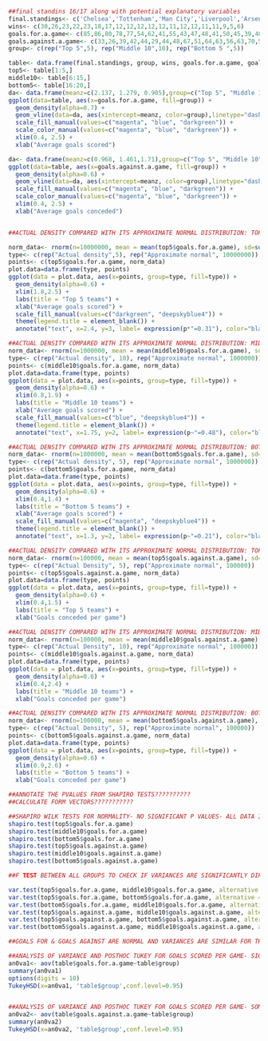 
```r
##final standins 16/17 along with potential explanatory variables
final.standings<- c('Chelsea','Tottenham','Man City','Liverpool','Arsenal','Man United','Everton', 'Southampton','Bournemouth','West Brom','West Ham','Leicester','Stoke','Crystal Palace','Swansea','Burnley','Watford', 'Hull','Middlesbrough','Sunderland')
wins<- c(30,26,23,22,23,18,17,12,12,12,12,12,11,12,12,11,11,9,5,6)
goals.for.a.game<- c(85,86,80,78,77,54,62,41,55,43,47,48,41,50,45,39,40,37,27,29)/38
goals.against.a.game<- c(33,26,39,42,44,29,44,48,67,51,64,63,56,63,70,55,68,80,53,69)/38
group<- c(rep("Top 5",5), rep("Middle 10",10), rep("Bottom 5 ",5))

table<- data.frame(final.standings, group, wins, goals.for.a.game, goals.against.a.game)
top5<- table[1:5,]
middle10<- table[6:15,]
bottom5<- table[16:20,]
da<- data.frame(meanz=c(2.137, 1.279, 0.905),group=c("Top 5", "Middle 10", "Bottom 5"))
ggplot(data=table, aes(x=goals.for.a.game, fill=group)) +
  geom_density(alpha=0.7) +
  geom_vline(data=da, aes(xintercept=meanz, color=group),linetype="dashed", show.legend = FALSE) +
  scale_fill_manual(values=c("magenta", "blue", "darkgreen")) +
  scale_color_manual(values=c("magenta", "blue", "darkgreen")) +
  xlim(0.4, 2.5) +
  xlab("Average goals scored")

da<- data.frame(meanz=c(0.968, 1.461,1.71),group=c("Top 5", "Middle 10", "Bottom 5"))
ggplot(data=table, aes(x=goals.against.a.game, fill=group)) +
  geom_density(alpha=0.6) +
  geom_vline(data=da, aes(xintercept=meanz, color=group),linetype="dashed", show.legend = FALSE) +
  scale_fill_manual(values=c("magenta", "blue", "darkgreen")) +
  scale_color_manual(values=c("magenta", "blue", "darkgreen")) +
  xlim(0.4, 2.5) +
  xlab("Average goals conceded")


##ACTUAL DENSITY COMPARED WITH ITS APPROXIMATE NORMAL DISTRIBUTION: TOP 5- GOALS SCORED PER GAME

norm_data<- rnorm(n=10000000, mean = mean(top5$goals.for.a.game), sd=sd(top5$goals.for.a.game))
type<- c(rep("Actual density",5), rep("Approximate normal", 10000000))
points<- c(top5$goals.for.a.game, norm_data)
plot.data=data.frame(type, points)
ggplot(data = plot.data, aes(x=points, group=type, fill=type)) +
  geom_density(alpha=0.6) +
  xlim(1.8,2.5) +
  labs(title = "Top 5 teams") +
  xlab("Average goals scored") +
  scale_fill_manual(values=c("darkgreen", "deepskyblue4")) +
  theme(legend.title = element_blank()) +
  annotate("text", x=2.4, y=3, label= expression(p*"=0.31"), color="black")

##ACTUAL DENSITY COMPARED WITH ITS APPROXIMATE NORMAL DISTRIBUTION: MIDDLE 10- GOALS SCORED PER GAME
norm_data<- rnorm(n=1000000, mean = mean(middle10$goals.for.a.game), sd=sd(middle10$goals.for.a.game))
type<- c(rep("Actual density", 10), rep("Approximate normal", 1000000))
points<- c(middle10$goals.for.a.game, norm_data)
plot.data=data.frame(type, points)
ggplot(data = plot.data, aes(x=points, group=type, fill=type)) +
  geom_density(alpha=0.6) +
  xlim(0.8,1.9) +
  labs(title = "Middle 10 teams") +
  xlab("Average goals scored") +
  scale_fill_manual(values=c("blue", "deepskyblue4")) +
  theme(legend.title = element_blank()) +
  annotate("text", x=1.75, y=2, label= expression(p~"=0.48"), color="black")

##ACTUAL DENSITY COMPARED WITH ITS APPROXIMATE NORMAL DISTRIBUTION: BOTTOM 5- GOALS SCORED PER GAME
norm_data<- rnorm(n=1000000, mean = mean(bottom5$goals.for.a.game), sd=sd(bottom5$goals.for.a.game))
type<- c(rep("Actual density", 5), rep("Approximate normal", 1000000))
points<- c(bottom5$goals.for.a.game, norm_data)
plot.data=data.frame(type, points)
ggplot(data = plot.data, aes(x=points, group=type, fill=type)) +
  geom_density(alpha=0.6) +
  xlim(0.4,1.4) +
  labs(title = "Bottom 5 teams") +
  xlab("Average goals scored") +
  scale_fill_manual(values=c("magenta", "deepskyblue4")) +
  theme(legend.title = element_blank()) +
  annotate("text", x=1.3, y=2, label= expression(p~"=0.21"), color="black")

##ACTUAL DENSITY COMPARED WITH ITS APPROXIMATE NORMAL DISTRIBUTION: TOP 5- GOALS CONCEDED PER GAME
norm_data<- rnorm(n=100000, mean = mean(top5$goals.against.a.game), sd=sd(top5$goals.against.a.game))
type<- c(rep("Actual Density", 5), rep("Approximate normal", 100000))
points<- c(top5$goals.against.a.game, norm_data)
plot.data=data.frame(type, points)
ggplot(data = plot.data, aes(x=points, group=type, fill=type)) +
  geom_density(alpha=0.6) +
  xlim(0.4,1.5) +
  labs(title = "Top 5 teams") +
  xlab("Goals conceded per game")

##ACTUAL DENSITY COMPARED WITH ITS APPROXIMATE NORMAL DISTRIBUTION: MIDDLE 10- GOALS CONCEDED PER GAME
norm_data<- rnorm(n=100000, mean = mean(middle10$goals.against.a.game), sd=sd(middle10$goals.against.a.game))
type<- c(rep("Actual Density", 10), rep("Approximate normal", 100000))
points<- c(middle10$goals.against.a.game, norm_data)
plot.data=data.frame(type, points)
ggplot(data = plot.data, aes(x=points, group=type, fill=type)) +
  geom_density(alpha=0.6) +
  xlim(0.4,2.4) +
  labs(title = "Middle 10 teams") +
  xlab("Goals conceded per game")

##ACTUAL DENSITY COMPARED WITH ITS APPROXIMATE NORMAL DISTRIBUTION: BOTTOM 5- GOALS CONCEDED PER GAME
norm_data<- rnorm(n=100000, mean = mean(bottom5$goals.against.a.game), sd=sd(bottom5$goals.against.a.game))
type<- c(rep("Actual Density", 5), rep("Approximate normal", 100000))
points<- c(bottom5$goals.against.a.game, norm_data)
plot.data=data.frame(type, points)
ggplot(data = plot.data, aes(x=points, group=type, fill=type)) +
  geom_density(alpha=0.6) +
  xlim(0.9,2.6) +
  labs(title = "Bottom 5 teams") +
  xlab("Goals conceded per game")

##ANNOTATE THE PVALUES FROM SHAPIRO TESTS??????????
##CALCULATE FORM VECTORS???????????

##SHAPIRO WILK TESTS FOR NORMALITY- NO SIGNIFICANT P VALUES- ALL DATA IS ASSUMED TO BE NORMAL
shapiro.test(top5$goals.for.a.game)
shapiro.test(middle10$goals.for.a.game)
shapiro.test(bottom5$goals.for.a.game)
shapiro.test(top5$goals.against.a.game)
shapiro.test(middle10$goals.against.a.game)
shapiro.test(bottom5$goals.against.a.game)

```



```r

##F TEST BETWEEN ALL GROUPS TO CHECK IF VARIANCES ARE SIGNIFICANTLY DIFFERENT- NO SIGNIFICANT PVALS- ALL VARIANCES ASSUMED EQUAL

var.test(top5$goals.for.a.game, middle10$goals.for.a.game, alternative = "two.sided")$p.value
var.test(top5$goals.for.a.game, bottom5$goals.for.a.game, alternative = "two.sided")$p.value
var.test(bottom5$goals.for.a.game, middle10$goals.for.a.game, alternative = "two.sided")$p.value
var.test(top5$goals.against.a.game, middle10$goals.against.a.game, alternative = "two.sided")$p.value
var.test(top5$goals.against.a.game, bottom5$goals.against.a.game, alternative = "two.sided")$p.value
var.test(bottom5$goals.against.a.game, middle10$goals.against.a.game, alternative = "two.sided")$p.value

##GOALS FOR & GOALS AGAINST ARE NORMAL AND VARIANCES ARE SIMILAR FOR THE 3 GROUPS (ANOVA TEST IS APPROPRIATE) 

```

```r
##ANALYSIS OF VARIANCE AND POSTHOC TUKEY FOR GOALS SCORED PER GAME- SIGNIFICANT P VALUES => STRONGER TEAM=HIGHER MEAN GOALS
an0va1<- aov(table$goals.for.a.game~table$group)
summary(an0va1)
options(digits = 10)
TukeyHSD(x=an0va1, 'table$group',conf.level=0.95)


##ANALYSIS OF VARIANCE AND POSTHOC TUKEY FOR GOALS SCORED PER GAME- SOME! EVIDENCE THAT STRONGER TEAMS CONCEDE LESS GOALS
an0va2<- aov(table$goals.against.a.game~table$group)
summary(an0va2)
TukeyHSD(x=an0va2, 'table$group',conf.level=0.95)


```

